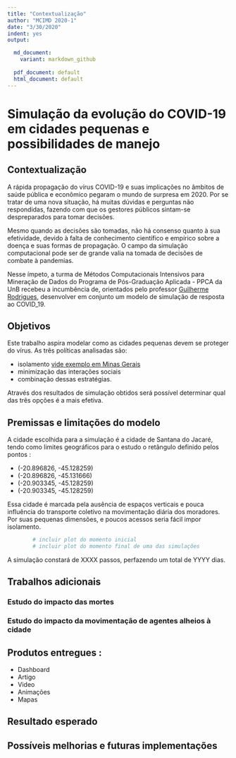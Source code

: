```yaml
---
title: "Contextualização"
author: "MCIMD 2020-1"
date: "3/30/2020"
indent: yes
output:

  md_document:
    variant: markdown_github
    
  pdf_document: default
  html_document: default
---
```


# Simulação da evolução do COVID-19 em cidades pequenas e possibilidades de manejo 

## Contextualização



A rápida propagação do vírus COVID-19 e suas implicações no âmbitos de saúde pública e econômico pegaram o mundo de surpresa em 2020. Por se tratar de uma nova situação, há muitas dúvidas e perguntas não respondidas, fazendo com que os gestores públicos sintam-se despreparados para tomar decisões.


Mesmo quando as decisões são tomadas, não há consenso quanto à sua efetividade, devido à falta de conhecimento científico e empírico sobre a doença e suas formas de propagação. O campo da simulação computacional pode ser de grande valia na tomada de decisões de combate à pandemias. 


Nesse ímpeto, a turma de Métodos Computacionais Intensivos para Mineração de Dados do Programa de Pós-Graduação Aplicada - PPCA da UnB recebeu a incumbência de, orientados pelo professor [Guilherme Rodrigues](https://github.com/Guilherme-Souza-Rodrigues), desenvolver em conjunto um modelo de simulação de resposta ao COVID_19.
 

## Objetivos


Este trabalho aspira modelar como as cidades pequenas devem se proteger do vírus.  As três políticas analisadas são:

* isolamento [vide exemplo em Minas Gerais](https://oglobo.globo.com/sociedade/coronavirus-cidade-no-interior-de-mg-se-isola-por-conta-propria-controla-entrada-de-visitantes-24320734)
* minimização das interações sociais
* combinação dessas estratégias.



Através dos resultados de simulação obtidos será possível determinar qual das três opções é a mais efetiva.



## Premissas e limitações do modelo


A cidade escolhida para a simulação é a cidade de Santana do Jacaré, tendo como limites geográficos para o estudo o retângulo definido pelos pontos : 

* (-20.896826, -45.128259)
* (-20.896826, -45.131666)
* (-20.903345, -45.128259)
* (-20.903345, -45.128259)


Essa cidade é marcada pela ausência de espaços verticais e pouca influência do transporte coletivo na movimentação diária dos moradores. Por suas pequenas dimensões, e poucos acessos seria fácil impor isolamento.



```r
        # incluir plot do momento inicial
        # incluir plot do momento final de uma das simulações

```



A simulação constará de XXXX passos, perfazendo um total de YYYY dias. 


## Trabalhos adicionais

### Estudo do impacto das mortes
### Estudo do impacto da movimentação de agentes alheios à cidade

## Produtos entregues :



* Dashboard
* Artigo
* Video
* Animações
* Mapas


## Resultado esperado

## Possíveis melhorias e futuras implementações




